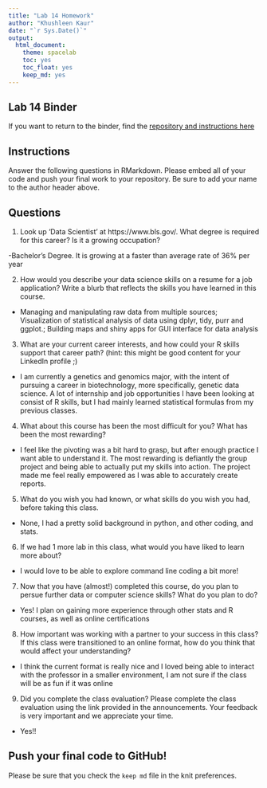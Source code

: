 ```yaml
---
title: "Lab 14 Homework"
author: "Khushleen Kaur"
date: "`r Sys.Date()`"
output:
  html_document: 
    theme: spacelab
    toc: yes
    toc_float: yes
    keep_md: yes
---
```


## Lab 14 Binder
If you want to return to the binder, find the [repository and instructions here](https://github.com/hehouts/lab14_binder)

## Instructions
Answer the following questions in RMarkdown. Please embed all of your code and push your final work to your repository. Be sure to add your name to the author header above.



## Questions

1. Look up 'Data Scientist' at https://www.bls.gov/. What degree is required for this career? Is it a growing occupation?  

-Bachelor's Degree. It is growing at a faster than average rate of 36% per year

2. How would you describe your data science skills on a resume for a job application? Write a blurb that reflects the skills you have learned in this course. 

- Managing and manipulating raw data from multiple sources; Visualization of statistical analysis of data using dplyr, tidy, purr and ggplot.; Building maps and shiny apps for GUI interface for data analysis


3. What are your current career interests, and how could your R skills support that career path? (hint: this might be good content for your LinkedIn profile ;)

-  I am currently a genetics and genomics major, with the intent of pursuing a career in biotechnology, more specifically, genetic data science. A lot of internship and job opportunities I have been looking at consist of R skills, but I had mainly learned statistical formulas from my previous classes.  

4. What about this course has been the most difficult for you? What has been the most rewarding?

- I feel like the pivoting was a bit hard to grasp, but after enough practice I want able to understand it. The most rewarding is defiantly the group project and being able to actually put my skills into action. The project made me feel really empowered as I was able to accurately create reports. 

5. What do you wish you had known, or what skills do you wish you had, before taking this class.

- None, I had a pretty solid background in python, and other coding, and stats.

6. If we had 1 more lab in this class, what would you have liked to learn more about?

- I would love to be able to explore command line coding a bit more!

7. Now that you have (almost!) completed this course, do you plan to persue further data or computer science skills? What do you plan to do?
- Yes! I plan on gaining more experience through other stats and R courses, as well as online certifications

8. How important was working with a partner to your success in this class? If this class were transitioned to an online format, how do you think that would affect your understanding?
- I think the current format is really nice and I loved being able to interact with the professor in a smaller environment, I am not sure if the class will be as fun if it was online

9. Did you complete the class evaluation? Please complete the class evaluation using the link provided in the announcements. Your feedback is very important and we appreciate your time.
- Yes!!

## Push your final code to GitHub!
Please be sure that you check the `keep md` file in the knit preferences. 
